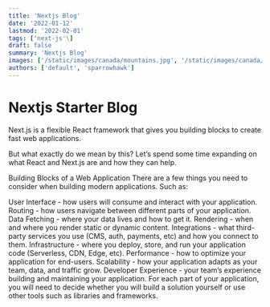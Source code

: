 ```yaml
---
title: 'Nextjs Blog'
date: '2022-01-12'
lastmod: '2022-02-01'
tags: ['next-js'\]
draft: false
summary: 'Nextjs Blog'
images: ['/static/images/canada/mountains.jpg', '/static/images/canada/toronto.jpg']
authors: ['default', 'sparrowhawk']
---
```


# Nextjs Starter Blog

Next.js is a flexible React framework that gives you building blocks to create fast web applications.

But what exactly do we mean by this? Let’s spend some time expanding on what React and Next.js are and how they can help.

Building Blocks of a Web Application
There are a few things you need to consider when building modern applications. Such as:

User Interface - how users will consume and interact with your application.
Routing - how users navigate between different parts of your application.
Data Fetching - where your data lives and how to get it.
Rendering - when and where you render static or dynamic content.
Integrations - what third-party services you use (CMS, auth, payments, etc) and how you connect to them.
Infrastructure - where you deploy, store, and run your application code (Serverless, CDN, Edge, etc).
Performance - how to optimize your application for end-users.
Scalability - how your application adapts as your team, data, and traffic grow.
Developer Experience - your team’s experience building and maintaining your application.
For each part of your application, you will need to decide whether you will build a solution yourself or use other tools such as libraries and frameworks.
